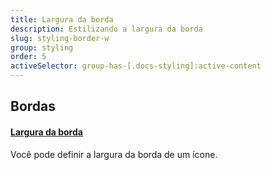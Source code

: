 ```yaml
---
title: Largura da borda
description: Estilizando a largura da borda
slug: styling-border-w
group: styling
order: 5
activeSelector: group-has-[.docs-styling]:active-content
---
```


## Bordas
#### [Largura da borda](https://tailwindcss.com/docs/border-width)
Você pode definir a largura  da borda de um ícone.
